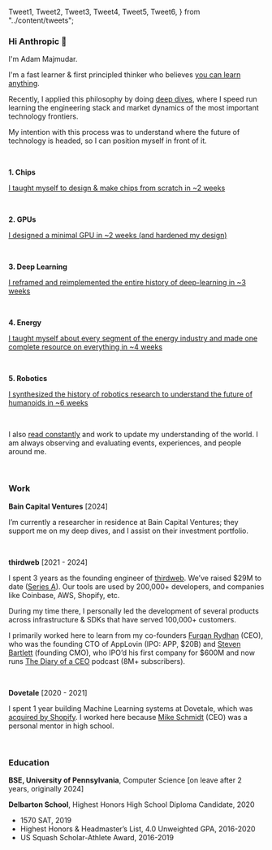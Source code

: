   Tweet1,
  Tweet2,
  Tweet3,
  Tweet4,
  Tweet5,
  Tweet6,
} from "../content/tweets";

### Hi Anthropic 👋

I'm Adam Majmudar.

I'm a fast learner & first principled thinker who believes [you can learn anything](https://x.com/MajmudarAdam/status/1815467430770315388).

<Tweet1 />

Recently, I applied this philosophy by doing [deep dives](/deep-dives), where I speed run learning the engineering stack and market dynamics of the most important technology frontiers.

My intention with this process was to understand where the future of technology is headed, so I can position myself in front of it.

<br />

**1. Chips**

[I taught myself to design & make chips from scratch in ~2 weeks](https://x.com/MajmudarAdam/status/1778235769150423121)

<Tweet2 />

<br />

**2. GPUs**

[I designed a minimal GPU in ~2 weeks (and hardened my design)](https://x.com/MajmudarAdam/status/1783304235909877846)

<Tweet3 />

<Repo slug="adam-maj/tiny-gpu" />

<br />

**3. Deep Learning**

[I reframed and reimplemented the entire history of deep-learning in ~3 weeks](https://x.com/MajmudarAdam/status/1794190796411027791)

<Tweet4 />

<Repo slug="adam-maj/deep-learning" />

<br />

**4. Energy**

[I taught myself about every segment of the energy industry and made one complete resource on everything in ~4 weeks](https://energyandhumanity.com/)

<Tweet5 />

<br />

**5. Robotics**

[I synthesized the history of robotics research to understand the future of humanoids in ~6 weeks](https://github.com/adam-maj/robotics)

<Tweet6 />

<Repo slug="adam-maj/robotics" />

<br />

I also [read constantly](/reading) and work to update my understanding of the world. I am always observing and evaluating events, experiences, and people around me.

<br />

### Work

**Bain Capital Ventures** [2024]

I’m currently a researcher in residence at Bain Capital Ventures; they support me on my deep dives, and I assist on their investment portfolio.

<br />

**thirdweb** [2021 - 2024]

I spent 3 years as the founding engineer of [thirdweb](https://x.com/thirdweb). We’ve raised $29M to date ([Series A](https://techcrunch.com/2022/08/24/thirdweb-raises-24m-at-a-160m-valuation-from-haun-ventures-shopify-and-coinbase-for-its-web3-development-kit/?guccounter=1&guce_referrer=aHR0cHM6Ly93d3cuZ29vZ2xlLmNvbS8&guce_referrer_sig=AQAAAHS2V8ediUoiamWRhr4JfkQ6wzxqTsCP5Z33rw09WZofRjI3-AFtkJ1jdylY5yESVBaudAiON0oTWlJMDybVqylTybVoH8U1PIXQlvn_77HgcpvwuaRHONpkBAsXM-WNFm6ZwqFgzUKWhZVqUP8TYJuNwdGIHcDFj4oyc12pXdWM)). Our tools are used by 200,000+ developers, and companies like Coinbase, AWS, Shopify, etc.

During my time there, I personally led the development of several products across infrastructure & SDKs that have served 100,000+ customers.

I primarily worked here to learn from my co-founders [Furqan Rydhan](https://x.com/FurqanR) (CEO), who was the founding CTO of AppLovin (IPO: APP, $20B) and [Steven Bartlett](https://x.com/StevenBartlett) (founding CMO), who IPO’d his first company for $600M and now runs [The Diary of a CEO](https://www.youtube.com/@TheDiaryOfACEO) podcast (8M+ subscribers).

<br />

**Dovetale** [2020 - 2021]

I spent 1 year building Machine Learning systems at Dovetale, which was [acquired by Shopify](https://www.shopify.com/collabs/find-brands). I worked here because [Mike Schmidt](https://www.linkedin.com/in/mikenschmidt/) (CEO) was a personal mentor in high school.

<br />

### Education

**BSE, University of Pennsylvania**, Computer Science [on leave after 2 years, originally 2024]

**Delbarton School**, Highest Honors High School Diploma Candidate, 2020

- 1570 SAT, 2019
- Highest Honors & Headmaster’s List, 4.0 Unweighted GPA, 2016-2020
- US Squash Scholar-Athlete Award, 2016-2019
